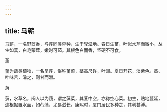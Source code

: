 ```yaml
---
---
---
```

title: 马蕲
---



马蕲，一名野茴香，与芹同类异种，生于卑湿地。春日生苗，叶似水芹而微小，丛生如蒿，白毛蒙茸，嫩时可茹。其根色白而香，坚硬不可食。

堇

堇为蔬类植物，一名旱芹，俗称堇菜，茎高尺许，叶阔。夏日开花，淡紫色。茎、叶味苦，瀹之，则甘而滑。

葓

葓，水草名，闽人以为蔬，谓之葓菜，其茎中空，亦称空心菜。初生，贴地蔓延，连根掘置水面，如荇藻，尤易滋长。康熙时，厦门居民多种之，其利甚溥。